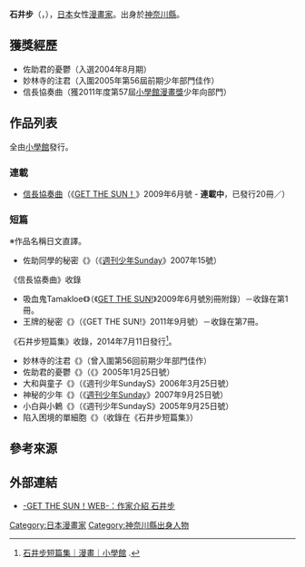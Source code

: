 {{refimprove|time=2014-12-18T17:00:00+00:00}}
{{Infobox comics creator
| 名稱 = 石井步
| 外文名 = 
| 外文 = 
| 圖片 = 
| 圖片尺寸 = 
| 圖片簡介 = 
| 本名 = 
| 日文名稱 = 石井 あゆみ
| 平假名 = いしい あゆみ
| 羅馬拼音 = Ishii Ayumi
| 筆名 = 
| 出生日期 = {{Birth date and age|1985|9|24|no}}
| 出生地點 = {{JPN}}[[神奈川縣|神奈川縣]]
| 逝世日期 = 
| 逝世地點 = 
| 國籍 = {{JPN}}
| 職業 = [[漫畫家|漫畫家]]
| 稱號 = 
| 活動開始 = 2005年
| 活動結束 = 
| 類型 = [[少年漫畫|少年漫畫]]
| 代表作 = 《[[信長協奏曲|信長協奏曲]]》
| 合作人 = 
| 配偶 = 
| 兒女 = 
| 親屬 = 
| 獎項 = 第57屆[[小學館漫畫獎|小學館漫畫獎]]少年向部門<br />（《信長協奏曲》）
| 簽名 = 
| 網站 = 
| module = 
}}
{{japanese|japanese=石井 あゆみ|kana=いしい あゆみ|romaji=Ishii Ayumi}}
'''石井步'''（{{lang-ja|石井 あゆみ}}，{{bd|1985年|9月24日||}}），[[日本|日本]]女性[[漫畫家|漫畫家]]。出身於[[神奈川縣|神奈川縣]]。

== 獲獎經歷 ==
* 佐助君的憂鬱（入選{{lang|ja|{{link-ja|まんがカレッジ|まんがカレッジ}}}}2004年8月期）
* 妙林寺的注君（入圍2005年第56屆前期{{link-ja|小學館新人漫畫大奬|小学館新人コミック大賞}}少年部門佳作）
* 信長協奏曲（獲2011年度第57屆[[小學館漫畫獎|小學館漫畫獎]]少年向部門）

== 作品列表 ==
; 全由[[小學館|小學館]]發行。
=== 連載 ===
* [[信長協奏曲|信長協奏曲]]（《[[月刊少年Sunday|GET THE SUN！]]》2009年6月號 - '''連載中'''，已發行20冊／{{as of|2020|9}}）

=== 短篇 ===
※作品名稱日文直譯。
* 佐助同學的秘密《{{lang|ja|佐助くんちの秘密}}》（《[[週刊少年Sunday|週刊少年Sunday]]》2007年15號）

; 《信長協奏曲》收錄
* 吸血鬼Tamakloe《{{lang|ja|吸血鬼タマクロー}}》（《[[月刊少年Sunday|GET THE SUN!]]》2009年6月號別冊附錄）－收錄在第1冊。
* 王牌的秘密《{{lang|ja|エースの秘密}}》（《GET THE SUN!》2011年9月號）－收錄在第7冊。

; 《石井步短篇集》收錄，2014年7月11日發行<ref>[http://www.shogakukan.co.jp/comics/detail/_isbn_9784091251787 石井步短篇集｜漫畫｜小學館] {{Wayback|url=http://www.shogakukan.co.jp/comics/detail/_isbn_9784091251787 |date=20141221002357 }} {{ja icon}}.</ref>。
* 妙林寺的注君《{{lang|ja|妙林寺の注くん}}》（曾入圍第56回前期{{link-ja|小學館新人漫畫大奬|小学館新人コミック大賞}}少年部門佳作）
* 佐助君的憂鬱《{{lang|ja|佐助君の憂鬱}}》（《{{link-ja|週刊少年SundayS|週刊少年サンデーS}}》2005年1月25日號）
* 大和與童子《{{lang|ja|大和と童子}}》（《週刊少年SundayS》2006年3月25日號）
* 神秘的少年《{{lang|ja|なぞの少年}}》（《[[週刊少年Sunday|週刊少年Sunday]]》2007年9月25日號）
* 小白與小鶇《{{lang|ja|シローくんとつぐみちゃん}}》（《週刊少年SundayS》2005年9月25日號）
* 陷入困境的單細胞《{{lang|ja|悩める単細胞}}》（收錄在《石井步短篇集》）

== 參考來源 ==
{{reflist}}

== 外部連結 ==
* [https://web.archive.org/web/20141218190153/http://gekkansunday.net/rensai/artist06/ -GET THE SUN！WEB-：作家介紹 石井步] {{ja icon}}

{{Normdaten}}
{{DEFAULTSORT:Ishii Ayumi}}
[[Category:日本漫畫家|Category:日本漫畫家]]
[[Category:神奈川縣出身人物|Category:神奈川縣出身人物]]